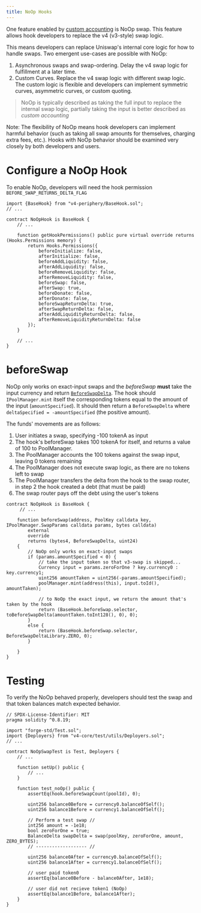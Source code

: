 ```yaml
---
title: NoOp Hooks
---
```


One feature enabled by [custom accounting](/contracts/v4/guides/custom-accounting) is​​​​‌ NoOp swap. This feature allows hook developers to replace the v4 (v3-style) swap logic.

This means developers can replace Uniswap's internal core logic for how to handle swaps. Two emergent use-cases are possible with NoOp:

1. Asynchronous swaps and swap-ordering. Delay the v4 swap logic for fulfillment at a later time.
2. Custom Curves. Replace the v4 swap logic with different swap logic. The custom logic is flexible and developers can implement symmetric curves, asymmetric curves, or custom quoting.

> NoOp is typically described as taking the full input to replace the internal swap logic, partially taking the input is better described as *custom accounting*

Note: The flexibility of NoOp means hook developers can implement harmful behavior (such as taking all swap amounts for themselves, charging extra fees, etc.). Hooks with NoOp behavior should be examined very closely by both developers and users.

# Configure a NoOp Hook

To enable NoOp, developers will need the hook permission `BEFORE_SWAP_RETURNS_DELTA_FLAG`

```solidity
import {BaseHook} from "v4-periphery/BaseHook.sol";
// ...

contract NoOpHook is BaseHook {
    // ...

    function getHookPermissions() public pure virtual override returns (Hooks.Permissions memory) {
        return Hooks.Permissions({
            beforeInitialize: false,
            afterInitialize: false,
            beforeAddLiquidity: false,
            afterAddLiquidity: false,
            beforeRemoveLiquidity: false,
            afterRemoveLiquidity: false,
            beforeSwap: false,
            afterSwap: true,
            beforeDonate: false,
            afterDonate: false,
            beforeSwapReturnDelta: true,
            afterSwapReturnDelta: false,
            afterAddLiquidityReturnDelta: false,
            afterRemoveLiquidityReturnDelta: false
        });
    }

    // ...
}
```

# beforeSwap

NoOp only works on exact-input swaps and the *beforeSwap* **must** take the input currency and return [`BeforeSwapDelta`](/contracts/v4/reference/core/types/beforeswapdelta). The hook should `IPoolManager.mint` itself the corresponding tokens equal to the amount of the input (`amountSpecified`). It should then return a `BeforeSwapDelta` where `deltaSpecified = -amountSpecified` (the positive amount).

The funds' movements are as follows:

1. User initiates a swap, specifying -100 tokenA as input
2. The hook's beforeSwap takes 100 tokenA for itself, and returns a value of 100 to PoolManager. 
3. The PoolManager accounts the 100 tokens against the swap input, leaving 0 tokens remaining
4. The PoolManager does not execute swap logic, as there are no tokens left to swap
5. The PoolManager transfers the delta from the hook to the swap router, in step 2 the hook created a debt (that must be paid)
6. The swap router pays off the debt using the user's tokens

```solidity
contract NoOpHook is BaseHook {
     // ...

    function beforeSwap(address, PoolKey calldata key, IPoolManager.SwapParams calldata params, bytes calldata)
        external
        override
        returns (bytes4, BeforeSwapDelta, uint24)
    {
        // NoOp only works on exact-input swaps
        if (params.amountSpecified < 0) {
            // take the input token so that v3-swap is skipped...
            Currency input = params.zeroForOne ? key.currency0 : key.currency1;
            uint256 amountTaken = uint256(-params.amountSpecified);
            poolManager.mint(address(this), input.toId(), amountTaken);

            // to NoOp the exact input, we return the amount that's taken by the hook
            return (BaseHook.beforeSwap.selector, toBeforeSwapDelta(amountTaken.toInt128(), 0), 0);
        }
        else {
            return (BaseHook.beforeSwap.selector, BeforeSwapDeltaLibrary.ZERO, 0);
        }

    }
}
```

# Testing

To verify the NoOp behaved properly, developers should test the swap and that token balances match expected behavior.

```solidity
// SPDX-License-Identifier: MIT
pragma solidity ^0.8.19;

import "forge-std/Test.sol";
import {Deployers} from "v4-core/test/utils/Deployers.sol";
// ...

contract NoOpSwapTest is Test, Deployers {
    // ...

    function setUp() public {
        // ... 
    }

    function test_noOp() public {
        assertEq(hook.beforeSwapCount(poolId), 0);

        uint256 balance0Before = currency0.balanceOfSelf();
        uint256 balance1Before = currency1.balanceOfSelf();

        // Perform a test swap //
        int256 amount = -1e18;
        bool zeroForOne = true;
        BalanceDelta swapDelta = swap(poolKey, zeroForOne, amount, ZERO_BYTES);
        // ------------------- //

        uint256 balance0After = currency0.balanceOfSelf();
        uint256 balance1After = currency1.balanceOfSelf();

        // user paid token0
        assertEq(balance0Before - balance0After, 1e18);

        // user did not recieve token1 (NoOp)
        assertEq(balance1Before, balance1After);
    }
}
```